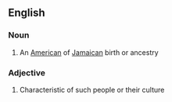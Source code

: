 ==English==

===Noun===
{{en-noun}}

# {{context|informal}} An [[American]] of [[Jamaican]] birth or ancestry

===Adjective===
{{en-adj}}

# {{context|informal}} Characteristic of such people or their culture